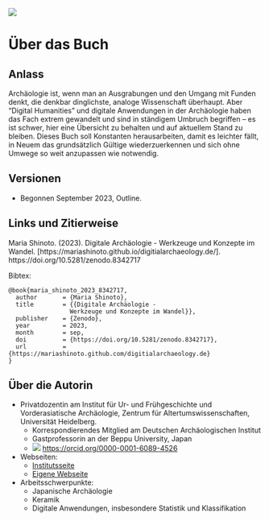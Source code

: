 ![](cover.jpg)

# Über das Buch {.unnumbered}

## Anlass

Archäologie ist, wenn man an Ausgrabungen und den Umgang mit Funden denkt, die denkbar dinglichste, analoge Wissenschaft überhaupt. Aber "Digital Humanities" und digitale Anwendungen in der Archäologie haben das Fach extrem gewandelt und sind in ständigem Umbruch begriffen -- es ist schwer, hier eine Übersicht zu behalten und auf aktuellem Stand zu bleiben. Dieses Buch soll Konstanten herausarbeiten, damit es leichter fällt, in Neuem das grundsätzlich Gültige wiederzuerkennen und sich ohne Umwege so weit anzupassen wie notwendig.

## Versionen

-   Begonnen September 2023, Outline.

## Links und Zitierweise

Maria Shinoto. (2023). Digitale Archäologie - Werkzeuge und Konzepte im Wandel. \[https://mariashinoto.github.io/digitialarchaeology.de/\]. https://doi.org/10.5281/zenodo.8342717

Bibtex:

```
@book{maria_shinoto_2023_8342717,
  author       = {Maria Shinoto},
  title        = {{Digitale Archäologie - 
                 Werkzeuge und Konzepte im Wandel}},
  publisher    = {Zenodo},
  year         = 2023,
  month        = sep,
  doi          = {https://doi.org/10.5281/zenodo.8342717},
  url          = {https://mariashinoto.github.com/digitialarchaeology.de}
}
```

## Über die Autorin

-   Privatdozentin am Institut für Ur- und Frühgeschichte und Vorderasiatische Archäologie, Zentrum für Altertumswissenschaften, Universität Heidelberg.
    -   Korrespondierendes Mitglied am Deutschen Archäologischen Institut
    -   Gastprofessorin an der Beppu University, Japan
    -   ![](ORCID-iD_icon-24x24.png) <https://orcid.org/0000-0001-6089-4526>
-   Webseiten:
    -   [Institutsseite](https://www.uni-heidelberg.de/fakultaeten/philosophie/zaw/ufg/mitarbeiter/shinoto_maria.html)
    -   [Eigene Webseite](https://ac.shinoto.net)
-   Arbeitsschwerpunkte:
    -   Japanische Archäologie
    -   Keramik
    -   Digitale Anwendungen, insbesondere Statistik und Klassifikation
